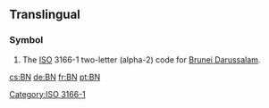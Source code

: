 {{also|bn|.bn|bn.}}
==Translingual==
===Symbol===
{{infl|mul|symbol}}
# The [[ISO]] 3166-1 two-letter (alpha-2) code for [[Brunei Darussalam]].

[[Category:ISO 3166-1]]

[[cs:BN]]
[[de:BN]]
[[fr:BN]]
[[pt:BN]]